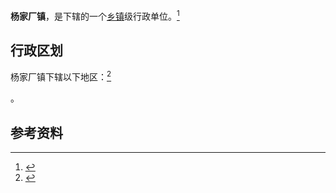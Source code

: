 {{中国乡级行政区|42/10/22/104/000}}

'''杨家厂镇'''，是{{PRC admin/fullname|42/10/22/104/000|3}}下辖的一个[[乡镇|乡镇]]级行政单位。<ref>{{PRC admin/ref sgc|{{PRC admin/parent|42/10/22/104/000}}}}</ref>

== 行政区划 ==

杨家厂镇下辖以下地区：<ref>{{PRC admin/ref sgc|42/10/22/104/000}}</ref>

{{PRC admin/children|42/10/22/104/000}}。

== 参考资料 ==

{{reflist}}

{{行政区划小作品}}
{{PRC admin/navcat|42/10/22/104/000}}